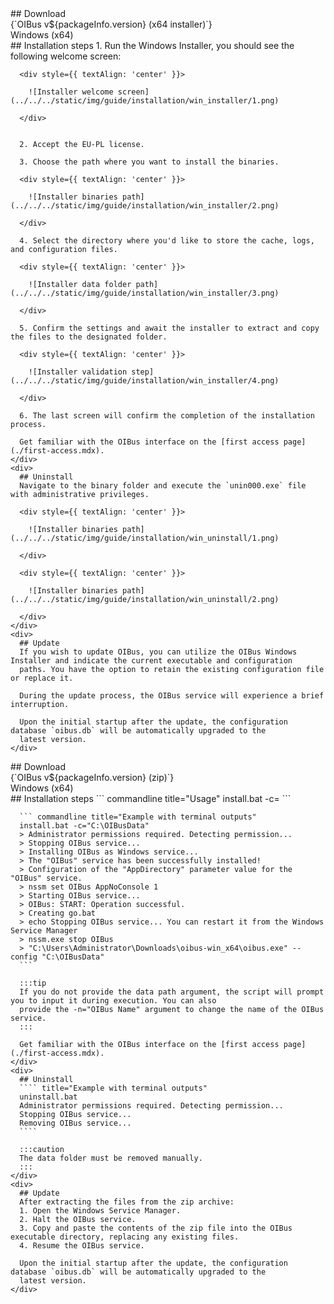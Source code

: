 
<Tabs>
  <TabItem value="windows-installer" label="Installer" default>
    <div>
      ## Download
    </div>
    <div style={{ display: "flex", justifyContent: "space-around" }}>
      <DownloadButton link={`https://github.com/OptimistikSAS/OIBus/releases/download/v${packageInfo.version}/oibus-win_x64-setup-v${packageInfo.version}.exe`}>
        <div>
          <div>{`OIBus v${packageInfo.version} (x64 installer)`}</div>
          <div>Windows (x64)</div>
        </div>
      </DownloadButton>
    </div>
    <div>
      ## Installation steps
      1. Run the Windows Installer, you should see the following welcome screen:

      <div style={{ textAlign: 'center' }}>

        ![Installer welcome screen](../../../static/img/guide/installation/win_installer/1.png)

      </div>


      2. Accept the EU-PL license.

      3. Choose the path where you want to install the binaries.

      <div style={{ textAlign: 'center' }}>

        ![Installer binaries path](../../../static/img/guide/installation/win_installer/2.png)

      </div>

      4. Select the directory where you'd like to store the cache, logs, and configuration files.

      <div style={{ textAlign: 'center' }}>

        ![Installer data folder path](../../../static/img/guide/installation/win_installer/3.png)

      </div>

      5. Confirm the settings and await the installer to extract and copy the files to the designated folder.

      <div style={{ textAlign: 'center' }}>

        ![Installer validation step](../../../static/img/guide/installation/win_installer/4.png)

      </div>

      6. The last screen will confirm the completion of the installation process.

      Get familiar with the OIBus interface on the [first access page](./first-access.mdx).
    </div>
    <div>
      ## Uninstall
      Navigate to the binary folder and execute the `unin000.exe` file with administrative privileges.

      <div style={{ textAlign: 'center' }}>

        ![Installer binaries path](../../../static/img/guide/installation/win_uninstall/1.png)

      </div>

      <div style={{ textAlign: 'center' }}>

        ![Installer binaries path](../../../static/img/guide/installation/win_uninstall/2.png)

      </div>
    </div>
    <div>
      ## Update
      If you wish to update OIBus, you can utilize the OIBus Windows Installer and indicate the current executable and configuration
      paths. You have the option to retain the existing configuration file or replace it.

      During the update process, the OIBus service will experience a brief interruption.

      Upon the initial startup after the update, the configuration database `oibus.db` will be automatically upgraded to the
      latest version.
    </div>

  </TabItem>

  <TabItem value="windows-scripts" label="Scripts">
    <div>
      ## Download
    </div>
    <div style={{ display: "flex", justifyContent: "space-around" }}>
      <DownloadButton link={`https://github.com/OptimistikSAS/OIBus/releases/download/v${packageInfo.version}/oibus-win_x64-v${packageInfo.version}.zip`}>
        <div>
          <div>{`OIBus v${packageInfo.version} (zip)`}</div>
          <div>Windows (x64)</div>
        </div>
      </DownloadButton>
    </div>
    <div>
      ## Installation steps
      ``` commandline title="Usage"
      install.bat -c=<data-path>
      ```

      ``` commandline title="Example with terminal outputs"
      install.bat -c="C:\OIBusData"
      > Administrator permissions required. Detecting permission...
      > Stopping OIBus service...
      > Installing OIBus as Windows service...
      > The "OIBus" service has been successfully installed!
      > Configuration of the "AppDirectory" parameter value for the "OIBus" service.
      > nssm set OIBus AppNoConsole 1
      > Starting OIBus service...
      > OIBus: START: Operation successful.
      > Creating go.bat
      > echo Stopping OIBus service... You can restart it from the Windows Service Manager
      > nssm.exe stop OIBus
      > "C:\Users\Administrator\Downloads\oibus-win_x64\oibus.exe" --config "C:\OIBusData"
      ```

      :::tip
      If you do not provide the data path argument, the script will prompt you to input it during execution. You can also
      provide the -n="OIBus Name" argument to change the name of the OIBus service.
      :::

      Get familiar with the OIBus interface on the [first access page](./first-access.mdx).
    </div>
    <div>
      ## Uninstall
      ```` title="Example with terminal outputs"
      uninstall.bat
      Administrator permissions required. Detecting permission...
      Stopping OIBus service...
      Removing OIBus service...
      ````

      :::caution
      The data folder must be removed manually.
      :::
    </div>
    <div>
      ## Update
      After extracting the files from the zip archive:
      1. Open the Windows Service Manager.
      2. Halt the OIBus service.
      3. Copy and paste the contents of the zip file into the OIBus executable directory, replacing any existing files.
      4. Resume the OIBus service.

      Upon the initial startup after the update, the configuration database `oibus.db` will be automatically upgraded to the
      latest version.
    </div>

  </TabItem>
</Tabs>
